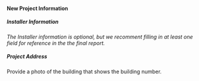 
#### New Project Information
<DocNameInput label="Project Name" path="doc_name" required/>
  
##### Installer Information 
*The Installer information is optional, but we recomment filling in at least one 
field for reference in the the final report.*
<StringInput label="Technician Name" path="installer.name" />
<StringInput label="Installation Company" path="installer.company_name" />
<StringInput label="Company Address" path="installer.mailing_address" />
<StringInput label="Company Phone" path="installer.phone" />
<StringInput label="Company Email" path="installer.email" />

##### Project Address
<StringInput label="Street Address" path="location.street_address" />
<StringInput label="City" path="location.city" />
<USStateSelect label="State" path="location.state" />
<StringInput label="Zip Code" path="location.zip_code" />

<PhotoInput id="building_number_photo" label="Building Number – Photo">
  Provide a photo of the building that shows the building number.
</PhotoInput>

<SaveCancelButton path="status" />


    
